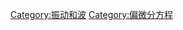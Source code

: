 {{catmore}}
{{Commonscat|Wave mechanics}}

[[Category:振动和波|Category:振动和波]]
[[Category:偏微分方程|Category:偏微分方程]]